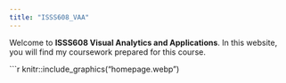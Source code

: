 ```yaml
---
title: "ISSS608_VAA"
---
```


Welcome to **ISSS608 Visual Analytics and Applications**. In this website, you will find my coursework prepared for this course.


```r
knitr::include_graphics("homepage.webp")